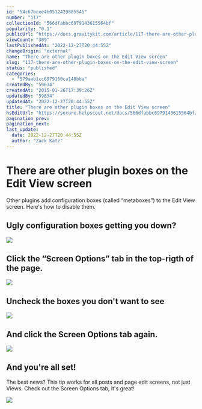 ```yaml
---
id: "54c67bcee4b0512429885545"
number: "117"
collectionId: "566dfabbc6979143615564bf"
popularity: "0.1"
publicUrl: "https://docs.gravitykit.com/article/117-there-are-other-plugin-boxes-on-the-edit-view-screen"
viewCount: "309"
lastPublishedAt: "2022-12-27T20:44:55Z"
changeOrigin: "external"
name: "There are other plugin boxes on the Edit View screen"
slug: "117-there-are-other-plugin-boxes-on-the-edit-view-screen"
status: "published"
categories: 
  - "579aab1cc6979160ca148bba"
createdBy: "59634"
createdAt: "2015-01-26T17:39:26Z"
updatedBy: "59634"
updatedAt: "2022-12-27T20:44:55Z"
title: "There are other plugin boxes on the Edit View screen"
hsEditUrl: "https://secure.helpscout.net/docs/566dfabbc6979143615564bf/article/54c67bcee4b0512429885545"
pagination_prev: 
pagination_next: 
last_update:
  date: 2022-12-27T20:44:55Z
  author: "Zack Katz"
---
```


# There are other plugin boxes on the Edit View screen

Other plugins add configuration boxes (called <q>metaboxes</q>) to the Edit View screen. Here's how to disable them.

## Ugly configuration boxes getting you down?

![](https://www.gravitykit.com/wp-content/uploads/2018/01/ugly-configuration-boxes-getting-you-down-.png?1406699357)

## Click the <q>Screen Options</q> tab in the top-rigth of the page.

![](https://www.gravitykit.com/wp-content/uploads/2018/01/click-the-screen-options-tab-in-the-top-rigth-of-the-page.png?1406699358)

## Uncheck the boxes you don't want to see

![](https://www.gravitykit.com/wp-content/uploads/2018/01/uncheck-the-boxes-you-don-t-want-to-see.png?1406699359)

## And click the Screen Options tab again.

![](https://www.gravitykit.com/wp-content/uploads/2018/01/and-click-the-screen-options-tab-again.png?1406699360)

## And you're all set!

The best news? This tip works for all posts and page edit screens, not just Views. Check out the Screen Options tab, it's great!

![](https://www.gravitykit.com/wp-content/uploads/2018/01/and-you-re-all-set-.png?1406699361)